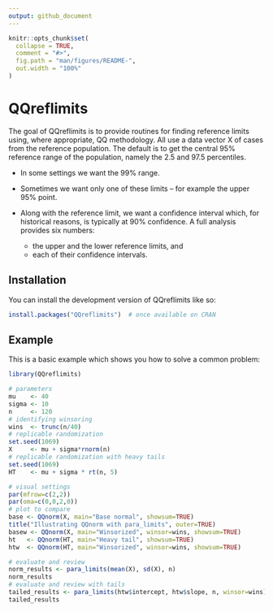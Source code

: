 ```yaml
---
output: github_document
---
```


<!-- README.md is generated from README.Rmd. Please edit that file -->

```r
knitr::opts_chunk$set(
  collapse = TRUE,
  comment = "#>",
  fig.path = "man/figures/README-",
  out.width = "100%"
)
```

# QQreflimits

<!-- badges: start -->
<!-- badges: end -->

The goal of QQreflimits is to provide routines for finding reference limits using, where appropriate, QQ methodology.  All use a data vector X of cases from the reference population.  The default is to get the central 95% reference range   of the population, namely the 2.5 and 97.5 percentiles.  

   * In some settings we want the 99% range. 
   * Sometimes we want only one of these limits – for example the upper 95% point.  
   * Along with the reference limit, we want a confidence interval which, 
   for historical reasons, is typically at 90% confidence.  A full analysis 
   provides six numbers:

      * the upper and the lower reference limits, and 
      * each of their confidence intervals.

## Installation

You can install the development version of QQreflimits like so:

``` r
install.packages("QQreflimits")  # once available on CRAN
```

## Example

This is a basic example which shows you how to solve a common problem:

```r
library(QQreflimits)

# parameters
mu    <- 40
sigma <- 10
n     <- 120
# identifying winsoring
wins  <- trunc(n/40)
# replicable randomization
set.seed(1069)
X     <- mu + sigma*rnorm(n)
# replicable randomization with heavy tails
set.seed(1069)
HT    <- mu + sigma * rt(n, 5)

# visual settings
par(mfrow=c(2,2))
par(oma=c(0,0,2,0))
# plot to compare
base <- QQnorm(X, main="Base normal", showsum=TRUE)
title("Illustrating QQnorm with para_limits", outer=TRUE)
basew <- QQnorm(X, main="Winsorized", winsor=wins, showsum=TRUE)
ht   <- QQnorm(HT, main="Heavy tail", showsum=TRUE)
htw  <- QQnorm(HT, main="Winsorized", winsor=wins, showsum=TRUE)

# evaluate and review
norm_results <- para_limits(mean(X), sd(X), n)
norm_results
# evaluate and review with tails
tailed_results <- para_limits(htw$intercept, htw$slope, n, winsor=wins)
tailed_results
```
